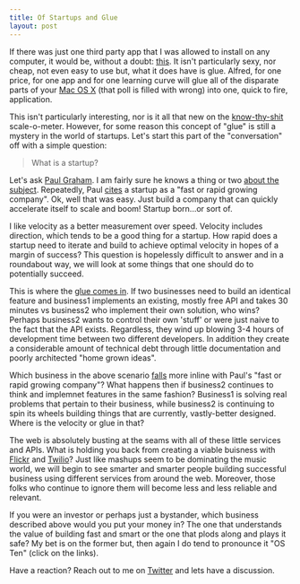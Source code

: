 ```yaml
---
title: Of Startups and Glue
layout: post
---
```


If there was just one third party app that I was allowed to install on
any computer, it would be, without a doubt: [this][1]. It isn't particularly sexy,
nor cheap, not even easy to use but, what it does have is glue. Alfred, for one
price, for one app and for one learning curve will glue all of the disparate
parts of your [Mac OS X][2] (that poll is filled with wrong) into one, quick to
fire, application.

This isn't particularly interesting, nor is it all that new on the [know-thy-shit][3]
scale-o-meter. However, for some reason this concept of "glue" is still a mystery
in the world of startups. Let's start this part of the "conversation" off with
a simple question:

>What is a startup?

Let's ask [Paul Graham][4]. I am fairly sure he knows a thing or two [about the
subject][5]. Repeatedly, Paul [cites][6] a startup as a "fast or rapid growing company".
Ok, well that was easy. Just build a company that can quickly accelerate itself
to scale and boom! Startup born...or sort of.

I like velocity as a better measurement over speed. Velocity includes direction,
which tends to be a good thing for a startup. How rapid does a startup need to
iterate and build to achieve optimal velocity in hopes of a margin of success?
This question is hopelessly difficult to answer and in a roundabout way, we will look
at some things that one should do to potentially succeed.

This is where the [glue comes in][11]. If two businesses need to build an identical feature and
business1 implements an existing, mostly free API and takes 30 minutes vs business2
who implement their own solution, who wins? Perhaps business2 wants to control their own
'stuff' or were just naive to the fact that the API exists. Regardless, they wind
up blowing 3-4 hours of development time between two different developers. In addition
they create a considerable amount of technical debt through little documentation
and poorly architected "home grown ideas".

Which business in the above scenario [falls][10] more inline with Paul's "fast or rapid
growing company"? What happens then if business2 continues to think and implemnet
features in the same fashion? Business1 is solving real problems that pertain
to their business, while business2 is continuing to spin its wheels building
things that are currently, vastly-better designed. Where is the velocity or glue
in that?

The web is absolutely busting at the seams with all of these little services
and APIs. What is holding you back from creating a viable buisness with
[Flickr][7] and [Twilio][8]? Just like mashups seem to be dominating the music
world, we will begin to see smarter and smarter people building successful business
using different services from around the web. Moreover, those folks who continue to ignore
them will become less and less reliable and relevant.

If you were an investor or perhaps just a bystander, which business described
above would you put your money in? The one that understands the value of building
fast and smart or the one that plods along and plays it safe? My bet is on the
former but, then again I do tend to pronounce it "OS Ten" (click on the links).

Have a reaction? Reach out to me on [Twitter][9] and lets have a discussion.


[1]: http://www.alfredapp.com
[2]: http://mac.appstorm.net/general/weekly-poll/weekly-poll-how-do-you-pronounce-mac-os-x/
[3]: http://gph.is/12bePRT
[4]: https://en.wikipedia.org/wiki/Paul_Graham_(computer_programmer)
[5]: http://paulgraham.com/growth.html
[6]: http://kottke.org/12/09/a-startup-is-a-company-designed-to-grow-fast
[7]: http://www.flickr.com/services/api/
[8]: http://www.twilio.com/docs/api/rest
[9]: http://www.twitter.com/braidn
[10]: http://gph.is/VxnVpe
[11]: http://gph.is/14kwio
